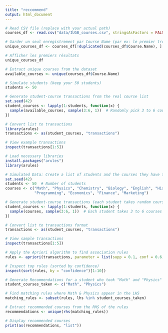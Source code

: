 ```yaml
---
title: "reccommend"
output: html_document
---
```


```r
# Read CSV file (replace with your actual path)
courses_df <- read.csv("data/IUGB_courses.csv", stringsAsFactors = FALSE)

# Garder un seul enregistrement par Course Name (par ex: le premier trouvé)
unique_courses_df <- courses_df[!duplicated(courses_df$Course.Name), ]

# Afficher les premiers résultats
unique_courses_df


```

```r
# Extract unique courses from the dataset
available_courses <- unique(courses_df$Course.Name)

# Simulate students (keep your 50 students)
students <- 50

# Generate student-course transactions from the real course list
set.seed(42)
student_courses <- lapply(1:students, function(x) {
  sample(available_courses, sample(3:6, 1))  # Randomly pick 3 to 6 courses per student
})

# Convert list to transactions
library(arules)
transactions <- as(student_courses, "transactions")

# View example transactions
inspect(transactions[1:5])

```



```r
# Load necessary libraries
install.packages("arules")
library(arules)

# Simulated Data: Create a list of students and the courses they have taken
set.seed(42)
students <- 50  # Number of students
courses <- c("Math", "Physics", "Chemistry", "Biology", "English", "History", 
             "Programming", "Economics", "Finance", "Marketing")

# Generate student-course transactions (each student takes random courses)
student_courses <- lapply(1:students, function(x) {
  sample(courses, sample(3:6, 1))  # Each student takes 3 to 6 courses randomly
})

# Convert list to transactions format
transactions <- as(student_courses, "transactions")

# View sample transactions
inspect(transactions[1:5])

# Apply the Apriori algorithm to find association rules
rules <- apriori(transactions, parameter = list(supp = 0.1, conf = 0.6, target = "rules"))

# Inspect top rules (sorted by confidence)
inspect(sort(rules, by = "confidence")[1:10])

# Generate Recommendations for a student who took "Math" and "Physics"
student_courses_taken <- c("Math", "Physics")

# Find matching rules where Math & Physics appear in the LHS
matching_rules <- subset(rules, lhs %in% student_courses_taken)

# Extract recommended courses from the RHS of the rules
recommendations <- unique(rhs(matching_rules))

# Display recommended courses
print(as(recommendations, "list"))
```

